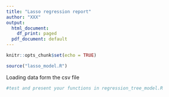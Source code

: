 ---
title: "Lasso regression report"
author: "XXX"
output:
  html_document:
    df_print: paged
  pdf_document: default
---

```{r setup, include=FALSE}
knitr::opts_chunk$set(echo = TRUE)

source("lasso_model.R")
```

Loading data form the csv file

```{r}
#test and present your functions in regression_tree_model.R

```
